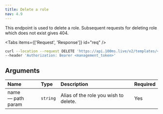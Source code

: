 ```yaml
---
title: Delete a role
nav: 4.9
---
```


This endpoint is used to delete a role. Subsequent requests for deleting role which does not exist gives 404.

<DeleteRequest title="https://api.100ms.live/v2/templates/<template_id>/roles/<role_name>" />

<Tabs items={['Request', 'Response']} id="req" />

<Tab id="req-0">

```bash
curl --location --request DELETE 'https://api.100ms.live/v2/templates/<template_id>/roles/<role_name>' \
--header 'Authorization: Bearer <management_token>'
```

</Tab>

<Tab id="req-1">
<Response res="204: No Content" />

</Tab>

## Arguments

| Name                    | Type     | Description                           | Required |
| :---------------------- | :------- | :------------------------------------ | :------- |
| name <br/> — path param | `string` | Alias of the role you wish to delete. | Yes      |
